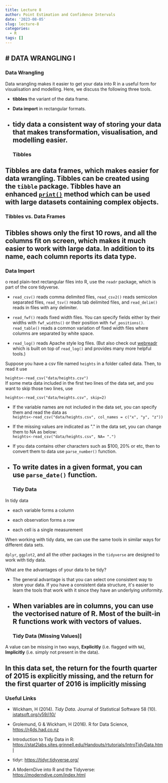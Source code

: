 ```yaml
---
title: Lecture 8
author: Point Estimation and Confidence Intervals
date: '2023-08-05'
slug: lecture-8
categories:
  - R
tags: []
---
```


# DATA WRANGLING I
------------------------------------------------------------------------
### Data Wrangling

Data wrangling makes it easier to get your data into R in a useful form for visualisation and modelling. Here, we discuss the following three tools.

-   **tibbles** the variant of the data frame.

-   **Data import** in rectangular formats.

-   **tidy data** a consistent way of storing your data that makes transformation, visualisation, and modelling easier.
------------------------------------------------------------------------
### Tibbles 

Tibbles are data frames, which makes easier for data wrangling. Tibbles can be created using the `tibble` package. Tibbles have an enhanced [`print()`](https://rdrr.io/r/base/print.html) method which can be used with large datasets containing complex objects.
------------------------------------------------------------------------
### Tibbles vs. Data Frames

Tibbles shows only the first 10 rows, and all the columns fit on screen, which makes it much easier to work with large data. In addition to its name, each column reports its data type.
------------------------------------------------------------------------
### Data Import

o read plain-text rectangular files into R, use the `readr` package, which is part of the core tidyverse.

-   `read_csv()` reads comma delimited files, `read_csv2()` reads semicolon separated files, `read_tsv()` reads tab delimited files, and `read_delim()` reads in files with any delimiter.

-   `read_fwf()` reads fixed width files. You can specify fields either by their widths with `fwf_widths()` or their position with `fwf_positions()`. `read_table()` reads a common variation of fixed width files where columns are separated by white space.

-   `read_log()` reads Apache style log files. (But also check out [webreadr](https://github.com/Ironholds/webreadr) which is built on top of `read_log()` and provides many more helpful tools.)

Suppose you have a csv file named `heights` in a folder called data. Then, to read it use

`heights<-read_csv("data/heights.csv")`\
If some meta data included in the first two lines of the data set, and you want to skip those two lines, use

`heights<-read_csv("data/heights.csv", skip=2)`

-   If the variable names are not included in the data set, you can specify them and read the data as\
    `heights<-read_csv("data/heights.csv", col_names = c("x", "y", "z"))`

-   If the missing values are indicated as \".\" in the data set, you can change them to NA as below:\
    `heights<-read_csv("data/heights.csv", NA= ".")`

-   If you data contains other characters such as \$100, 20% or etc, then to convert them to data use `parse_number()` function.

-   To write dates in a given format, you can use `parse_date()` function.
------------------------------------------------------------------------
### Tidy Data

In tidy data

-   each variable forms a column

-   each observation forms a row

-   each cell is a single measurement

When working with tidy data, we can use the same tools in similar ways for different data sets.

`dplyr`, `ggplot2`, and all the other packages in the `tidyverse` are designed to work with tidy data.

What are the advantages of your data to be tidy?

-   The general advantage is that you can select one consistent way to store your data. If you have a consistent data structure, it\'s easier to learn the tools that work with it since they have an underlying uniformity.

-   When variables are in columns, you can use the vectorised nature of R. Most of the built-in R functions work with vectors of values.
------------------------------------------------------------------------
### Tidy Data (Missing Values)]

A value can be missing in two ways, **Explicitly** (i.e. flagged with `NA`), **Implicitly** (i.e. simply not present in the data).

In this data set, the return for the fourth quarter of 2015 is explicitly missing, and the return for the first quarter of 2016 is implicitly missing
------------------------------------------------------------------------
### Useful Links

-   Wickham, H (2014). *Tidy Data*. Journal of Statistical Software 58 (10). [jstatsoft.org/v59/i10/](http://www.jstatsoft.org/v59/i10/)

-   Grolemund, G & Wickham, H (2016). R for Data Science, [https://r4ds.had.co.nz](https://r4ds.had.co.nz/)

-   Introduction to Tidy Data in R: <https://stat2labs.sites.grinnell.edu/Handouts/rtutorials/IntroTidyData.html>

-   tidyr: <https://tidyr.tidyverse.org/>

-   A ModernDive into R and the Tidyverse: <https://moderndive.com/index.html>
